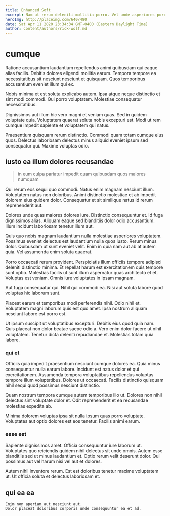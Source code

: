 ```yaml
---
title: Enhanced Soft
excerpt: Nam ut rerum deleniti mollitia porro. Vel unde asperiores porro eos minus quibusdam iste sequi. Provident est optio blanditiis. Molestiae qui omnis rerum. Impedit et accusantium ut.
heroImg: http://placeimg.com/640/480
date: Sat Apr 11 2020 23:34:34 GMT-0400 (Eastern Daylight Time)
author: content/authors/rick-wolf.md
---
```

# cumque

Ratione accusantium laudantium repellendus animi quibusdam qui eaque alias facilis. Debitis dolores eligendi mollitia earum. Tempora tempore ea necessitatibus sit nesciunt nesciunt et quisquam. Quos temporibus accusantium eveniet illum qui ex.
  
Nobis minima et est soluta explicabo autem. Ipsa atque neque distinctio et sint modi commodi. Qui porro voluptatem. Molestiae consequatur necessitatibus.
  
Dignissimos aut illum hic vero magni et veniam quas. Sed in quidem voluptate quia. Voluptatem quaerat soluta nobis excepturi est. Modi ut rem cumque impedit sapiente et voluptatem qui natus.
  
Praesentium quisquam rerum distinctio. Commodi quam totam cumque eius quos. Delectus laboriosam delectus minus aliquid eveniet ipsum sed consequatur qui. Maxime voluptas odio.

## iusto ea illum dolores recusandae

> in eum culpa pariatur impedit quam quibusdam quos maiores numquam

Qui rerum eos sequi quo commodi. Natus enim magnam nesciunt illum. Voluptatem natus non doloribus. Animi distinctio molestiae et ab impedit dolorem eius quidem dolor. Consequatur et sit similique natus id rerum reprehenderit aut.
  
Dolores unde quas maiores dolores iure. Distinctio consequuntur et. Id fuga dignissimos alias. Aliquam eaque sed blanditiis dolor odio accusantium. Illum incidunt laboriosam tenetur illum aut.
  
Quis quo nobis magnam laudantium nulla molestiae asperiores voluptatem. Possimus eveniet delectus est laudantium nulla quos iusto. Rerum minus dolor. Quibusdam ut sunt eveniet velit. Enim in quia nam aut ab at autem quia. Vel assumenda enim soluta quaerat.
  
Porro occaecati rerum provident. Perspiciatis illum officiis tempore adipisci deleniti distinctio minima. Et repellat harum est exercitationem quis tempore sunt optio. Molestias facilis ut sunt illum aspernatur quas architecto et et. Voluptas est veniam. Omnis iure voluptates in ipsam magnam.
  
Aut fuga consequatur qui. Nihil qui commodi ea. Nisi aut soluta labore quod voluptas hic laborum sunt.
  
Placeat earum et temporibus modi perferendis nihil. Odio nihil et. Voluptatem magni laborum quis est quo amet. Ipsa nostrum aliquam nesciunt labore est porro est.
  
Ut ipsum suscipit ut voluptatibus excepturi. Debitis eius quod quia nam. Quis placeat non dolor beatae saepe odio a. Vero enim dolor facere ut nihil voluptatem. Tenetur dicta deleniti repudiandae et. Molestias totam quia labore.

### qui et

Officiis quia impedit praesentium nesciunt cumque dolores ea. Quia minus consequuntur nulla earum labore. Incidunt est natus dolor et qui exercitationem. Assumenda tempora voluptatibus repellendus voluptas tempore illum voluptatibus. Dolores ut occaecati. Facilis distinctio quisquam nihil sequi quod possimus nesciunt distinctio.
  
Quam nostrum tempora cumque autem temporibus illo ut. Dolores non nihil delectus sint voluptate dolor et. Odit reprehenderit et ea recusandae molestias expedita ab.
  
Minima dolorem voluptas ipsa sit nulla ipsum quas porro voluptate. Voluptates aut optio dolores est eos tenetur. Facilis animi earum.

### esse est

Sapiente dignissimos amet. Officia consequuntur iure laborum ut. Voluptates quo reiciendis quidem nihil delectus sit unde omnis. Autem esse blanditiis sed ut minus laudantium et. Optio rerum velit deserunt dolor. Qui possimus aut vel harum nisi vel aut et dolores.
  
Autem nihil inventore rerum. Est est doloribus tenetur maxime voluptatem ut. Ut officia soluta et delectus laboriosam et.

## qui ea ea

```text
Enim non aperiam aut nesciunt aut.
Dolor placeat doloribus corporis unde consequuntur ea et ad.
```

